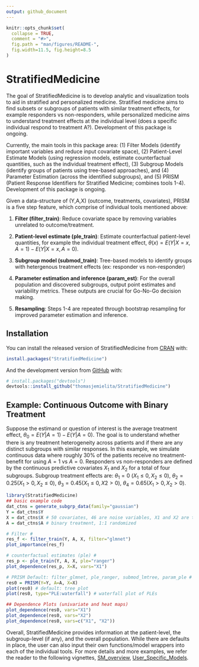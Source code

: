 ```yaml
---
output: github_document
---
```


<!-- README.md is generated from README.Rmd. Please edit that file -->

```r
knitr::opts_chunk$set(
  collapse = TRUE,
  comment = "#>",
  fig.path = "man/figures/README-",
  fig.width=11.5, fig.height=8.5 
)
```
# StratifiedMedicine

<!-- badges: start -->
<!-- badges: end -->

The goal of StratifiedMedicine is to develop analytic and visualization tools to aid in stratified and personalized medicine. Stratified medicine aims to find subsets or subgroups of patients with similar treatment effects, for example responders vs non-responders, while personalized medicine aims to understand treatment effects at the individual level (does a specific individual respond to treatment A?). Development of this package is ongoing.

Currently, the main tools in this package area: (1) Filter Models (identify important variables and reduce input covariate space), (2) Patient-Level Estimate Models (using regression models, estimate counterfactual quantities, such as the individual treatment effect), (3) Subgroup Models (identify groups of patients using tree-based approaches),
and (4) Parameter Estimation (across the identified subgroups), and (5) PRISM (Patient Response Identifiers for Stratified Medicine; combines tools 1-4). Development of this package is ongoing. 

Given a data-structure of (Y,A,X) (outcome, treatments, covariates), PRISM is a five step feature, which comprise of individual tools mentioned above:

1. **Filter (filter_train)**: Reduce covariate space by removing variables unrelated to outcome/treatment.

2. **Patient-level estimate (ple_train)**: Estimate counterfactual patient-level quantities, for example the individual treatment effect, $\theta(x) = E(Y|X=x,A=1)-E(Y|X=x,A=0)$.

3. **Subgroup model (submod_train)**: Tree-based models to identify groups with hetergenous treatment effects (ex: responder vs non-responder)

4. **Parameter estimation and inference (param_est)**: For the overall population and discovered subgroups, output point estimates and variability metrics. These outputs are crucial for Go-No-Go decision making.

5. **Resampling**: Steps 1-4 are repeated through bootstrap resampling for improved parameter estimation and inference.

## Installation

You can install the released version of StratifiedMedicine from [CRAN](https://CRAN.R-project.org) with:

``` r
install.packages("StratifiedMedicine")
```

And the development version from [GitHub](https://github.com/) with:

``` r
# install.packages("devtools")
devtools::install_github("thomasjemielita/StratifiedMedicine")
```
## Example: Continuous Outcome with Binary Treatment

Suppose the estimand or question of interest is the average treatment effect, $\theta_0 = E(Y|A=1)-E(Y|A=0)$. The goal is to understand whether there is any treatment heterogeneity across patients and if there are any distinct subgroups with similar responses. In this example, we simulate continuous data where roughly 30\% of the patients receive no treatment-benefit for using $A=1$ vs $A=0$. Responders vs non-responders are defined by the continuous predictive covariates $X_1$ and $X_2$ for a total of four subgroups. Subgroup treatment effects are: $\theta_{1} = 0$ ($X_1 \leq 0, X_2 \leq 0$), $\theta_{2} = 0.25 (X_1 > 0, X_2 \leq 0)$, $\theta_{3} = 0.45 (X_1 \leq 0, X2 > 0$), $\theta_{4} = 0.65 (X_1>0, X_2>0)$.

```r
library(StratifiedMedicine)
## basic example code
dat_ctns = generate_subgrp_data(family="gaussian")
Y = dat_ctns$Y
X = dat_ctns$X # 50 covariates, 46 are noise variables, X1 and X2 are truly predictive
A = dat_ctns$A # binary treatment, 1:1 randomized 

# Filter #
res_f <- filter_train(Y, A, X, filter="glmnet")
plot_importance(res_f)

# counterfactual estimates (ple) #
res_p <- ple_train(Y, A, X, ple="ranger")
plot_dependence(res_p, X=X, vars="X1")

# PRISM Default: filter_glmnet, ple_ranger, submod_lmtree, param_ple #
res0 = PRISM(Y=Y, A=A, X=X)
plot(res0) # default: tree plot 
plot(res0, type="PLE:waterfall") # waterfall plot of PLEs

## Dependence Plots (univariate and heat maps)
plot_dependence(res0, vars="X1")
plot_dependence(res0, vars="X2")
plot_dependence(res0, vars=c("X1", "X2"))

```

Overall, StratifiedMedicine provides information at the patient-level, the subgroup-level (if any), and the overall population. While there are defaults in place, the user can also input their own functions/model wrappers into each of the individual tools. For more details and more examples, we refer the reader to the following vignettes, [SM_overview](https://CRAN.R-project.org/package=StratifiedMedicine/vignettes/SM_PRISM.html), [User_Specific_Models](https://CRAN.R-project.org/package=StratifiedMedicine/vignettes/SM_User_Models.html). 
